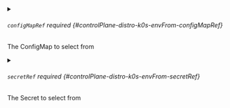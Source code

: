 

<PartialPrefix />



<details className="config-field" data-expandable="true">
<summary>

###### `configMapRef` <span className="config-field-required" data-required="false">required</span> <span className="config-field-type"></span> <span className="config-field-default"></span> <span className="config-field-enum"></span> {#controlPlane-distro-k0s-envFrom-configMapRef}

The ConfigMap to select from

</summary>

<PartialConfigmaprefreference />


</details>



<details className="config-field" data-expandable="true">
<summary>

###### `secretRef` <span className="config-field-required" data-required="false">required</span> <span className="config-field-type"></span> <span className="config-field-default"></span> <span className="config-field-enum"></span> {#controlPlane-distro-k0s-envFrom-secretRef}

The Secret to select from

</summary>

<PartialSecretrefreference />


</details>
